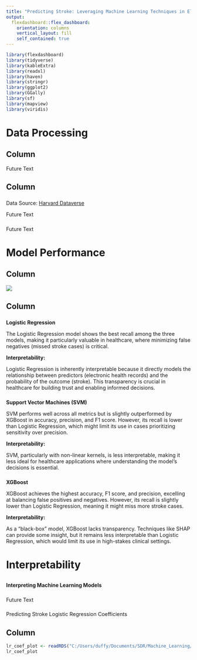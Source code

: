 ```yaml
---
title: "Predicting Stroke: Leveraging Machine Learning Techniques in Electronic Health Records"
output: 
  flexdashboard::flex_dashboard:
    orientation: columns
    vertical_layout: fill
    self_contained: true
---
```


```r
library(flexdashboard)
library(tidyverse)
library(kableExtra)
library(readxl)
library(haven) 
library(stringr) 
library(ggplot2) 
library(GGally)
library(sf) 
library(mapview)
library(viridis)
```

# Data Processing

## Column {data-width="500"}

Future Text

## Column {data-width="500"}
###
Data Source: [Harvard Dataverse](https://dataverse.harvard.edu/file.xhtml?fileId=6707764&version=1.0)

Future Text

###

Future Text

# Model Performance

## Column {data-width="500" data-height="1000"}
![](img/metrics_comparison.jpg)

## Column 
### {data-height="333"}
**Logistic Regression**

The Logistic Regression model shows the best recall among the three models, making it particularly valuable in healthcare, where minimizing false negatives (missed stroke cases) is critical. 

 **Interpretability:** 
 
Logistic Regression is inherently interpretable because it directly models the relationship between predictors (electronic health records) and the probability of the outcome (stroke). This transparency is crucial in healthcare for building trust and enabling informed decisions.

### {data-height="334"}
**Support Vector Machines (SVM)**

SVM performs well across all metrics but is slightly outperformed by XGBoost in accuracy, precision, and F1 score. However, its recall is lower than Logistic Regression, which might limit its use in cases prioritizing sensitivity over precision.

 **Interpretability:**
 
SVM, particularly with non-linear kernels, is less interpretable, making it less ideal for healthcare applications where understanding the model's decisions is essential.

### {data-height="333"}
**XGBoost**

XGBoost achieves the highest accuracy, F1 score, and precision, excelling at balancing false positives and negatives. However, its recall is slightly lower than Logistic Regression, meaning it might miss more stroke cases.

 **Interpretability:**
 
As a "black-box" model, XGBoost lacks transparency. Techniques like SHAP can provide some insight, but it remains less interpretable than Logistic Regression, which would limit its use in high-stakes clinical settings.


# Interpretability

## {data-width="500" data-height="100"}

**Interpreting Machine Learning Models**


### {data-width="500" data-height="500"}

Future Text

### {data-width="500" data-height="400"}
Predicting Stroke Logistic Regression Coefficients

## Column {data-width="500" data-height="1000"}

```r
lr_coef_plot <- readRDS("C:/Users/duffy/Documents/SDR/Machine_Learning/Stroke_Final_Project/data/lr_coef_plot.RDS")
lr_coef_plot
```



